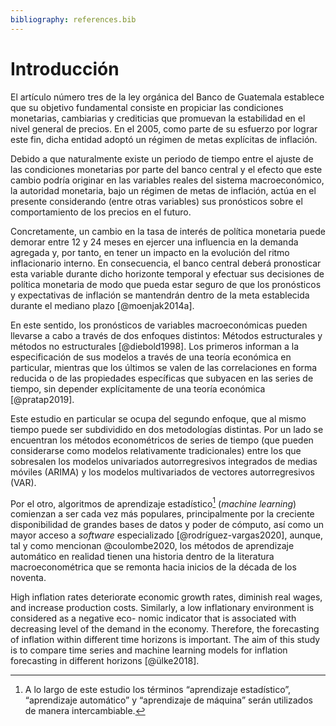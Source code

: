 ```yaml
---
bibliography: references.bib
---
```


# Introducción

El artículo número tres de la ley orgánica del Banco de Guatemala establece que su objetivo fundamental consiste en propiciar las condiciones monetarias, cambiarias y crediticias que promuevan la estabilidad en el nivel general de precios. En el 2005, como parte de su esfuerzo por lograr este fin, dicha entidad adoptó un régimen de metas explícitas de inflación.

Debido a que naturalmente existe un periodo de tiempo entre el ajuste de las condiciones monetarias por parte del banco central y el efecto que este cambio podría originar en las variables reales del sistema macroeconómico, la autoridad monetaria, bajo un régimen de metas de inflación, actúa en el presente considerando (entre otras variables) sus pronósticos sobre el comportamiento de los precios en el futuro.

Concretamente, un cambio en la tasa de interés de política monetaria puede demorar entre 12 y 24 meses en ejercer una influencia en la demanda agregada y, por tanto, en tener un impacto en la evolución del ritmo inflacionario interno. En consecuencia, el banco central deberá pronosticar esta variable durante dicho horizonte temporal y efectuar sus decisiones de política monetaria de modo que pueda estar seguro de que los pronósticos y expectativas de inflación se mantendrán dentro de la meta establecida durante el mediano plazo [@moenjak2014a].

En este sentido, los pronósticos de variables macroeconómicas pueden llevarse a cabo a través de dos enfoques distintos: Métodos estructurales y métodos no estructurales [@diebold1998]. Los primeros informan a la especificación de sus modelos a través de una teoría económica en particular, mientras que los últimos se valen de las correlaciones en forma reducida o de las propiedades específicas que subyacen en las series de tiempo, sin depender explícitamente de una teoría económica [@pratap2019].

Este estudio en particular se ocupa del segundo enfoque, que al mismo tiempo puede ser subdividido en dos metodologías distintas. Por un lado se encuentran los métodos econométricos de series de tiempo (que pueden considerarse como modelos relativamente tradicionales) entre los que sobresalen los modelos univariados autorregresivos integrados de medias móviles (ARIMA) y los modelos multivariados de vectores autorregresivos (VAR).

Por el otro, algoritmos de aprendizaje estadístico[^1] (*machine learning*) comienzan a ser cada vez más populares, principalmente por la creciente disponibilidad de grandes bases de datos y poder de cómputo, así como un mayor acceso a *software* especializado [@rodríguez-vargas2020], aunque, tal y como mencionan @coulombe2020, los métodos de aprendizaje automático en realidad tienen una historia dentro de la literatura macroeconométrica que se remonta hacia inicios de la década de los noventa.

[^1]: A lo largo de este estudio los términos "aprendizaje estadístico", "aprendizaje automático" y "aprendizaje de máquina" serán utilizados de manera intercambiable.

High inflation rates deteriorate economic growth rates, diminish real wages, and increase production costs. Similarly, a low inflationary environment is considered as a negative eco- nomic indicator that is associated with decreasing level of the demand in the economy. Therefore, the forecasting of inflation within different time horizons is important. The aim of this study is to compare time series and machine learning models for inflation forecasting in different horizons [@ülke2018].
